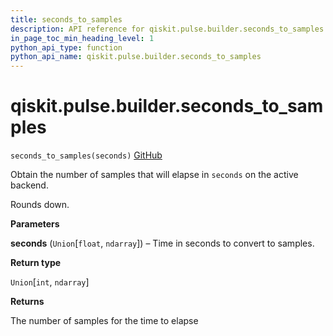 ```yaml
---
title: seconds_to_samples
description: API reference for qiskit.pulse.builder.seconds_to_samples
in_page_toc_min_heading_level: 1
python_api_type: function
python_api_name: qiskit.pulse.builder.seconds_to_samples
---
```


# qiskit.pulse.builder.seconds\_to\_samples

<span id="qiskit.pulse.builder.seconds_to_samples" />

`seconds_to_samples(seconds)` [GitHub](https://github.com/qiskit/qiskit/tree/stable/0.23/qiskit/pulse/builder.py "view source code")

Obtain the number of samples that will elapse in `seconds` on the active backend.

Rounds down.

**Parameters**

**seconds** (`Union`\[`float`, `ndarray`]) – Time in seconds to convert to samples.

**Return type**

`Union`\[`int`, `ndarray`]

**Returns**

The number of samples for the time to elapse

